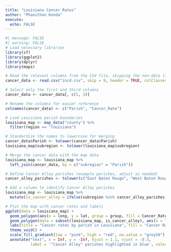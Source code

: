 ```yaml
---
title: "Louisiana Cancer Rates"
author: "Phanithan Konda"
execute:
  echo: FALSE
---
```

```r
#| message: FALSE 
#| warning: FALSE 
# Load necessary libraries
library(sf)
library(ggplot2)
library(dplyr)
library(maps)

# Read the relevant columns from the CSV file, skipping the non-data lines
cancer_data <- read.csv("incd.csv", skip = 9, header = TRUE, colClasses = c("character", NA, "numeric", rep(NA, 9)))

# Select only the first and third columns
cancer_data <- cancer_data[, c(1, 3)]

# Rename the columns for easier reference
colnames(cancer_data) <- c("Parish", "Cancer_Rate")

# Load Louisiana parish boundaries
louisiana_map <- map_data("county") %>% 
  filter(region == "louisiana")

# Standardize the names to lowercase for merging
cancer_data$Parish <- tolower(cancer_data$Parish)
louisiana_map$subregion <- tolower(louisiana_map$subregion)

# Merge the cancer data with the map data
louisiana_map <- louisiana_map %>%
  left_join(cancer_data, by = c("subregion" = "Parish"))

# Define Cancer Alley parishes (example parishes, adjust as needed)
cancer_alley_parishes <- tolower(c("East Baton Rouge", "West Baton Rouge", "Iberville", "Ascension", "St James", "St John the Baptist", "St Charles", "Jefferson", "Orleans"))

# Add a column to identify Cancer Alley parishes
louisiana_map <- louisiana_map %>%
  mutate(is_cancer_alley = ifelse(subregion %in% cancer_alley_parishes, TRUE, FALSE))

# Plot the map with cancer rates and labels
ggplot(data = louisiana_map) +
  geom_polygon(aes(x = long, y = lat, group = group, fill = Cancer_Rate), color = "black") +
  geom_polygon(data = subset(louisiana_map, is_cancer_alley), aes(x = long, y = lat, group = group), fill = NA, color = "blue", size = 1.5) +
  labs(title = "Cancer rates by parish in Louisiana", fill = "Cancer Rate (per 100,000)") +
  theme_void() +
  scale_fill_gradient(low = "pink", high = "red", na.value = "grey50") +
  annotate("text", x = Inf, y = -Inf, hjust = 1.1, vjust = -0.3,
           label = '"Cancer Alley" parishes highlighted in blue', color = "blue", size = 4, fontface = "bold")
```